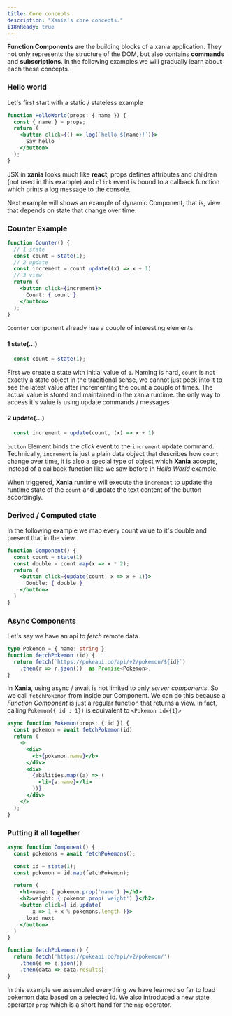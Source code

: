 ```yaml
---
title: Core concepts
description: "Xania's core concepts."
i18nReady: true
---
```


**Function Components** are the building blocks of a xania application. They not only represents  the structure of the DOM, but also contains **commands** and **subscriptions**. In the following examples we will gradually learn about each these concepts.

### Hello world
Let's first start with a static / stateless example

```jsx
function HelloWorld(props: { name }) {
  const { name } = props;
  return (
    <button click={() => log(`hello ${name}!`)}>
      Say hello
    </button>
  );
}
```
<HelloWorld name="Ibrahim" client:only="xania"  />

JSX in **xania** looks much like **react**, props defines attributes and children (not used in this example) and `click` event is bound to a callback function which prints a log message to the console.

Next example will shows an example of dynamic Component, that is, view that depends on state that change over time.

### Counter Example

```jsx
function Counter() {
  // 1 state
  const count = state(1);
  // 2 update
  const increment = count.update((x) => x + 1)
  // 3 view
  return (
    <button click={increment}>
      Count: { count }
    </button>
  );
}
```
<Counter client:only="xania"  />

`Counter` component already has a couple of interesting elements. 

#### 1 state(...)

```jsx
  const count = state(1);
```

First we create a state with initial value of `1`. Naming is hard, `count` is not exactly a state object in the traditional sense, we cannot just peek into it to see the latest value after incrementing the count a couple of times. The actual value is stored and maintained in the xania runtime. the only way to access it's value is using update commands / messages

#### 2 update(...)
```jsx
  const increment = update(count, (x) => x + 1)
```
`button` Element binds the *click* event to the `increment` update command. Technically, `increment` is just a plain data object that describes how `count` change over time, it is also a special type of object which **Xania** accepts, instead of a callback function like we saw before in *Hello World* example.

When triggered, **Xania** runtime will execute the `increment` to update the runtime state of the `count` and update the text content of the button accordingly. 

### Derived / Computed state

In the following example we map every count value to it's double and present that in the view.

```jsx { 3 }
function Component() {
  const count = state(1)
  const double = count.map(x => x * 2);
  return (
    <button click={update(count, x => x + 1)}>
      Double: { double }
    </button>
  )
}
```
<DoubleCounter client:only="xania"  />

### Async Components

Let's say we have an api to *fetch* remote data.

```typescript
type Pokemon = { name: string }
function fetchPokemon (id) { 
  return fetch(`https://pokeapi.co/api/v2/pokemon/${id}`)
    .then(r => r.json())  as Promise<Pokemon>;
}

```

In **Xania**, using async / await is not limited to only *server components*. 
So we call `fetchPokemon` from inside our Component. We can do this because a *Function Component* is just a regular function that returns a view. In fact, calling `Pokemon({ id : 1})` is equivalent to `<Pokemon id={1}>`


```jsx { 2 }
async function Pokemon(props: { id }) {
  const pokemon = await fetchPokemon(id)
  return (
    <>
      <div>
        <b>{pokemon.name}</b>
      </div>
      <div>
        {abilities.map((a) => (
          <li>{a.name}</li>
        ))}
      </div>
    </>
  );
}

```
<PokemonProfile id="ditto" client:only="xania"  />

### Putting it all together

```jsx {5,11}
async function Component() {
  const pokemons = await fetchPokemons();

  const id = state(1);
  const pokemon = id.map(fetchPokemon);

  return (
    <h1>name: { pokemon.prop('name') }</h1>
    <h2>weight: { pokemon.prop('weight') }</h2>
    <button click={ id.update(
        x => 1 + x % pokemons.length )}>
      load next
    </button>
  )
}

function fetchPokemons() { 
  return fetch('https://pokeapi.co/api/v2/pokemon/')
    .then(e => e.json())
    .then(data => data.results);
}

```

<PokemonApp client:only="xania"  />

In this example we assembled everything we have learned so far to load pokemon data based on a selected id. We also introduced a new state operartor `prop` which is a short hand for the `map` operator.

